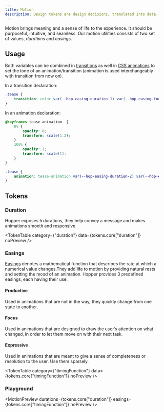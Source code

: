 ```yaml
---
title: Motion
description: Design tokens are design decisions, translated into data. Explore the core motion design tokens.
---
```



Motion brings meaning and a sense of life to the experience. It should be purposeful, intuitive, and seamless. Our motion utilities consists of two set of values, *durations* and *easings*.

## Usage

Both variables can be combined in [transitions](https://developer.mozilla.org/en-US/docs/Web/CSS/CSS_Transitions/Using_CSS_transitions) as well in [CSS animations](https://developer.mozilla.org/en-US/docs/Web/CSS/CSS_Animations/Using_CSS_animations) to set the tone of an animation/transition (animation is used interchangeably with transition from now on).

In a transition declaration:

```css
.tease {
    transition: color var(--hop-easing-duration-1) var(--hop-easing-focus);
}
```

In an animation declaration:

```css
@keyframes tease-animation  {
    0% {
        opacity: 0;
        transform: scale(1.2);
    }
    100% {
        opacity: 1;
        transform: scale(1);
    }
}

.tease {
    animation: tease-animation var(--hop-easing-duration-2) var(--hop-easing-productive);
}
```

## Tokens

### Duration

Hopper exposes 5 durations, they help convey a message and makes animations smooth and responsive.

<TokenTable category={"duration"} data={tokens.core["duration"]} noPreview />

### Easings

[Easings](https://developer.mozilla.org/en-US/docs/Web/CSS/easing-function) denotes a mathematical function that describes the rate at which a numerical value changes.They add life to motion by providing natural rests and setting the mood of an animation. Hopper provides 3 predefined easings, each having their use.

#### Productive

Used in animations that are not in the way, they quickly change from one state to another.

#### Focus

Used in animations that are designed to draw the user’s attention on what changed, in order to let them move on with their next task.

#### Expressive

Used in animations that are meant to give a sense of completeness or resolution to the user. Use them sparsely.

<TokenTable category={"timingFunction"} data={tokens.core["timingFunction"]} noPreview />

### Playground

<MotionPreview durations={tokens.core["duration"]} easings={tokens.core["timingFunction"]} noPreview />
